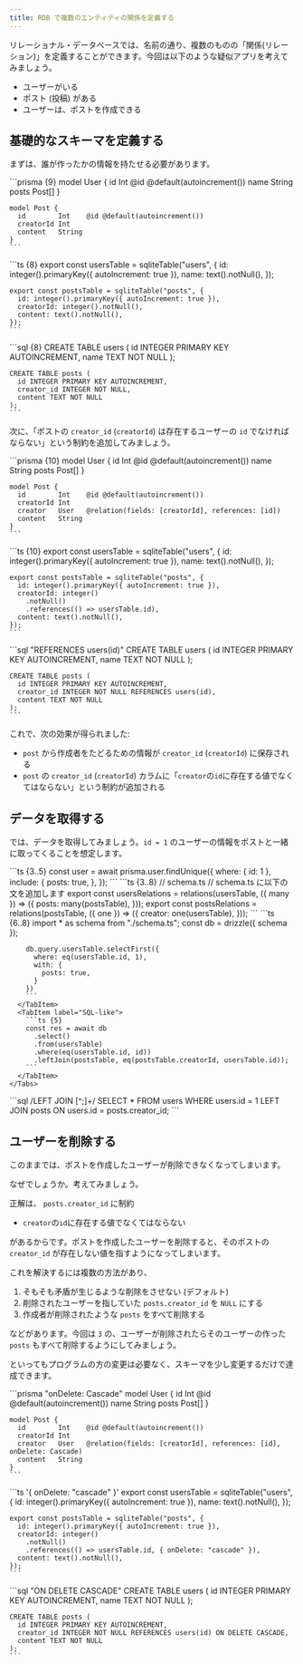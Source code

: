 ```yaml
---
title: RDB で複数のエンティティの関係を定義する
---
```



リレーショナル・データベースでは、名前の通り、複数のものの「関係(リレーション)」を定義することができます。今回は以下のような疑似アプリを考えてみましょう。

- ユーザーがいる
- ポスト (投稿) がある
- ユーザーは、ポストを作成できる

## 基礎的なスキーマを定義する

まずは、誰が作ったかの情報を持たせる必要があります。

<Tabs syncKey="orm">
  <TabItem label="Prisma">
    ```prisma {9}
    model User {
      id    Int    @id @default(autoincrement())
      name  String
      posts Post[]
    }
    
    model Post {
      id        Int    @id @default(autoincrement())
      creatorId Int
      content   String
    }
    ```
  </TabItem>
  <TabItem label="Drizzle">
    ```ts {8}
    export const usersTable = sqliteTable("users", {
      id: integer().primaryKey({ autoIncrement: true }),
      name: text().notNull(),
    });
    
    export const postsTable = sqliteTable("posts", {
      id: integer().primaryKey({ autoIncrement: true }),
      creatorId: integer().notNull(),
      content: text().notNull(),
    });
    ```
  </TabItem>
  <TabItem label="SQL">
    ```sql {8}
    CREATE TABLE users (
      id INTEGER PRIMARY KEY AUTOINCREMENT,
      name TEXT NOT NULL
    );

    CREATE TABLE posts (
      id INTEGER PRIMARY KEY AUTOINCREMENT,
      creator_id INTEGER NOT NULL,
      content TEXT NOT NULL
    );
    ```
  </TabItem>
</Tabs>

次に、「ポストの `creator_id` (`creatorId`) は存在するユーザーの `id` でなければならない」という制約を追加してみましょう。

<Tabs syncKey="orm">
  <TabItem label="Prisma">
    ```prisma {10}
    model User {
      id    Int    @id @default(autoincrement())
      name  String
      posts Post[]
    }

    model Post {
      id        Int    @id @default(autoincrement())
      creatorId Int
      creator   User   @relation(fields: [creatorId], references: [id])
      content   String
    }
    ```
  </TabItem>
  <TabItem label="Drizzle">
    ```ts {10}
    export const usersTable = sqliteTable("users", {
      id: integer().primaryKey({ autoIncrement: true }),
      name: text().notNull(),
    });
    
    export const postsTable = sqliteTable("posts", {
      id: integer().primaryKey({ autoIncrement: true }),
      creatorId: integer()
        .notNull()
        .references(() => usersTable.id),
      content: text().notNull(),
    });
    ```
  </TabItem>
  <TabItem label="SQL">
    ```sql "REFERENCES users(id)"
    CREATE TABLE users (
      id INTEGER PRIMARY KEY AUTOINCREMENT,
      name TEXT NOT NULL
    );

    CREATE TABLE posts (
      id INTEGER PRIMARY KEY AUTOINCREMENT,
      creator_id INTEGER NOT NULL REFERENCES users(id),
      content TEXT NOT NULL
    );
    ```
  </TabItem>
</Tabs>

これで、次の効果が得られました:

- `post` から作成者をたどるための情報が `creator_id` (`creatorId`) に保存される
- `post` の `creator_id` (`creatorId`) カラムに「`creator`の`id`に存在する値でなくてはならない」という制約が追加される

## データを取得する

では、データを取得してみましょう。`id = 1` のユーザーの情報をポストと一緒に取ってくることを想定します。

<Tabs syncKey="orm">
  <TabItem label="Prisma">
    ```ts {3..5}
    const user = await prisma.user.findUnique({
      where: { id: 1 },
      include: {
        posts: true,
      },
    });
    ```
  </TabItem>
  <TabItem label="Drizzle">
    <Tabs syncKey="drizzle-kind">
      <TabItem label="Query API">
        ```ts {3..8}
        // schema.ts
        // schema.ts に以下の文を追加します
        export const usersRelations = relations(usersTable, ({ many }) => ({
          posts: many(postsTable),
        }));
        export const postsRelations = relations(postsTable, ({ one }) => ({
          creator: one(usersTable),
        }));
        ```
        ```ts {6..8}
        import * as schema from "./schema.ts";
        const db = drizzle({ schema });

        db.query.usersTable.selectFirst({
          where: eq(usersTable.id, 1),
          with: {
            posts: true,
          }
        })
        ```
      </TabItem>
      <TabItem label="SQL-like">
        ```ts {5}
        const res = await db
          .select()
          .from(usersTable)
          .where(eq(usersTable.id, id))
          .leftJoin(postsTable, eq(postsTable.creatorId, usersTable.id));
        ```
      </TabItem>
    </Tabs>
  </TabItem>
  <TabItem label="SQL">
    ```sql /LEFT JOIN [^;]+/
    SELECT * FROM users WHERE users.id = 1 LEFT JOIN posts ON users.id = posts.creator_id;
    ```
  </TabItem>
</Tabs>

## ユーザーを削除する

このままでは、ポストを作成したユーザーが削除できなくなってしまいます。

なぜでしょうか。考えてみましょう。

正解は、 `posts.creator_id` に制約

- `creator`の`id`に存在する値でなくてはならない

があるからです。ポストを作成したユーザーを削除すると、そのポストの `creator_id` が存在しない値を指すようになってしまいます。

これを解決するには複数の方法があり、

1. そもそも矛盾が生じるような削除をさせない (デフォルト)
2. 削除されたユーザーを指していた `posts.creator_id` を `NULL` にする
3. 作成者が削除されたような `posts` をすべて削除する

などがあります。今回は `3` の、ユーザーが削除されたらそのユーザーの作った `posts` もすべて削除するようにしてみましょう。

といってもプログラムの方の変更は必要なく、スキーマを少し変更するだけで達成できます。

<Tabs syncKey="orm">
  <TabItem label="Prisma">
    ```prisma "onDelete: Cascade"
    model User {
      id    Int    @id @default(autoincrement())
      name  String
      posts Post[]
    }

    model Post {
      id        Int    @id @default(autoincrement())
      creatorId Int
      creator   User   @relation(fields: [creatorId], references: [id], onDelete: Cascade)
      content   String
    }
    ```
  </TabItem>
  <TabItem label="Drizzle">
    ```ts '{ onDelete: "cascade" }'
    export const usersTable = sqliteTable("users", {
      id: integer().primaryKey({ autoIncrement: true }),
      name: text().notNull(),
    });
    
    export const postsTable = sqliteTable("posts", {
      id: integer().primaryKey({ autoIncrement: true }),
      creatorId: integer()
        .notNull()
        .references(() => usersTable.id, { onDelete: "cascade" }),
      content: text().notNull(),
    });
    ```
  </TabItem>
  <TabItem label="SQL">
    ```sql "ON DELETE CASCADE"
    CREATE TABLE users (
      id INTEGER PRIMARY KEY AUTOINCREMENT,
      name TEXT NOT NULL
    );

    CREATE TABLE posts (
      id INTEGER PRIMARY KEY AUTOINCREMENT,
      creator_id INTEGER NOT NULL REFERENCES users(id) ON DELETE CASCADE,
      content TEXT NOT NULL
    );
    ```
  </TabItem>
</Tabs>
